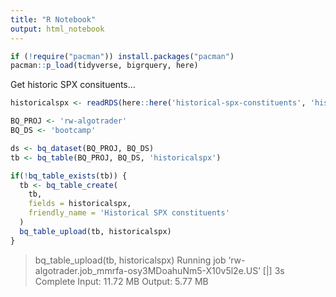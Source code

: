 ```yaml
---
title: "R Notebook"
output: html_notebook
---
```


```r
if (!require("pacman")) install.packages("pacman")
pacman::p_load(tidyverse, bigrquery, here)
```

Get historic SPX consituents...

```r
historicalspx <- readRDS(here::here('historical-spx-constituents', 'historicalSPX.RDS'))
```

```r
BQ_PROJ <- 'rw-algotrader'
BQ_DS <- 'bootcamp'

ds <- bq_dataset(BQ_PROJ, BQ_DS)
tb <- bq_table(BQ_PROJ, BQ_DS, 'historicalspx')

if(!bq_table_exists(tb)) {
  tb <- bq_table_create(
    tb,
    fields = historicalspx,
    friendly_name = 'Historical SPX constituents'
  )
  bq_table_upload(tb, historicalspx)
}
```

>   bq_table_upload(tb, historicalspx)
Running job 'rw-algotrader.job_mmrfa-osy3MDoahuNm5-X10v5l2e.US' [|]  3s
Complete
Input:  11.72 MB
Output: 5.77 MB



